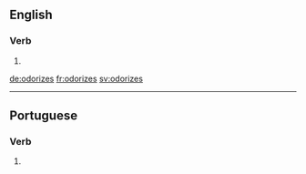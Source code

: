 ==English==

===Verb===
{{head|en|verb form}}

# {{en-third-person singular of|odorize}}

[[de:odorizes]]
[[fr:odorizes]]
[[sv:odorizes]]

----
==Portuguese==

===Verb===
{{pt-verb-form}}
# {{pt-verb-form-of|odorizar}}
{{rfc-auto}}